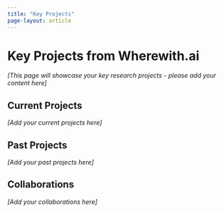 ```yaml
---
title: "Key Projects"
page-layout: article
---
```


# Key Projects from Wherewith.ai

*[This page will showcase your key research projects - please add your content here]*

## Current Projects

*[Add your current projects here]*

## Past Projects

*[Add your past projects here]*

## Collaborations

*[Add your collaborations here]*